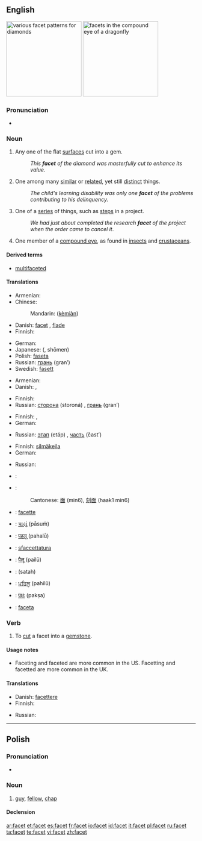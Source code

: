 {{wikipedia}}
==English==
[[Image:Diamond_cut_history.png|thumb|right|200px|various facet patterns for diamonds]]
[[Image:Dragonfly_eye_3811.jpg|thumb|right|200px|facets in the compound eye of a dragonfly]]

===Pronunciation===
* {{IPA|/ˈfæsɪt/}}

===Noun===
{{en-noun}}

# Any one of the flat [[surface]]s cut into a gem.
#: ''This '''facet''' of the diamond was masterfully cut to enhance its value.''
# One among many [[similar]] or [[related]], yet still [[distinct]] things.
#: ''The child's learning disability was only one '''facet''' of the problems contributing to his delinquency.''
# One of a [[series]] of things, such as [[step]]s in a project.
#: ''We had just about completed the research '''facet''' of the project when the order came to cancel it''.
# {{anatomy}} One member of a [[compound eye]], as found in [[insect]]s and [[crustacean]]s.

====Derived terms====
* [[multifaceted]]

====Translations====
{{trans-top|flat surface cut into a gem}}
* Armenian: {{t-|hy|նիստ|tr=nist|sc=Armn|xs=Armenian}}
* Chinese:
*: Mandarin: {{zh-ts|[[刻]][[面]]|[[刻]][[面]]}} ([[kè]][[miàn]])
* Danish: [[facet]] {{c}}, [[flade]] {{c}}
* Finnish: {{t-|fi|taho}}
{{trans-mid}}
* German: {{t+|de|Facette|f}}
* Japanese: {{Jpan|[[小面]]}} ({{Jpan|[[しょうめん]]}}, shōmen)
* Polish: [[faseta]] {{f}}
* Russian: [[грань]] (gran’) {{f}}
* Swedish: [[fasett]]
{{trans-bottom}}

{{trans-top|one among many similar yet distinct things}}
* Armenian: {{t-|hy|երես|tr=eres|sc=Armn|xs=Armenian}}
* Danish: {{t-|da|facet|c}}, {{t-|da|side|c}}
{{trans-mid}}
* Finnish: {{t+|fi|puoli}}
* Russian: [[сторона]] (storoná) {{f}}, [[грань]] (gran’) {{f}}
{{trans-bottom}}

{{trans-top|one of a series of things}}
* Finnish: {{t+|fi|vaihe}}, {{t+|fi|askel}}
* German: {{t+|de|Facette|f}}
{{trans-mid}}
* Russian: [[этап]] (etáp) {{m}}, [[часть]] (čast’) {{f}}
{{trans-bottom}}

{{trans-top|one member of a compound eye}}
* Finnish: [[silmäkeila]]
* German: {{t+|de|Facette|f}}
{{trans-mid}}
* Russian: {{t+|ru|фасетка|f|tr=fas'étka|sc=Cyrl}}
{{trans-bottom}}

{{checktrans-top}}
* {{ttbc|Arabic}}: {{Arab|[[سطح|سطْح]]}} {{unicode|(ʂaʈħ)}} {{m}}
* {{ttbc|Chinese}}:
*: Cantonese: [[面]] (min6), [[刻面]] (haak1 min6)
* {{ttbc|French}}: [[facette]]
* {{ttbc|Gujarati}}: [[પાસું]] (pāsuṁ)
* {{ttbc|Hindi}}: [[पहलू]] (pahalū)
{{trans-mid}}
* {{ttbc|Italian}}: [[sfaccettatura]] {{f}}
* {{ttbc|Marathi}}: [[पैलू]] (pailū)
* {{ttbc|Persian}}: {{fa-Arab|[[سطح]]}} (satah)
* {{ttbc|Punjabi}}: [[ਪਹਿਲੂ]] (pahilū)
* {{ttbc|Sanskrit}}: [[पक्षः]] (pakṣa)
* {{ttbc|Spanish}}: [[faceta]] {{f}}
{{trans-bottom}}

===Verb===
{{en-verb|facets|'''[[faceting]]''' or '''[[facetting]]'''|'''[[faceted]]''' or '''[[facetted]]'''|'''[[faceted]]''' or '''[[facetted]]'''}}

# To [[cut]] a facet into a [[gemstone]].

====Usage notes====
* Faceting and faceted are more common in the US.  Facetting and facetted are more common in the UK.

====Translations====
{{trans-top|to cut a facet}}
* Danish: [[facettere]]
* Finnish: {{t-|fi|hioa}}
{{trans-mid}}
* Russian: {{t+|ru|огранить|tr=ogranít'|sc=Cyrl}}
{{trans-bottom}}

----

==Polish==

===Pronunciation===
* {{IPA|[ˈfat͡sɛt]|lang=pl}}

===Noun===
{{infl|pl|noun|g=m}}

# {{colloquial|lang=pl}} [[guy]], [[fellow]], [[chap]]

====Declension====
{{pl-decl-noun
|facet|faceci
|faceta|facetów
|facetowi|facetom
|faceta|facetów
|facetem|facetami
|facecie|facetach
|facecie|faceci
}}

[[ar:facet]]
[[et:facet]]
[[es:facet]]
[[fr:facet]]
[[io:facet]]
[[id:facet]]
[[it:facet]]
[[pl:facet]]
[[ru:facet]]
[[ta:facet]]
[[te:facet]]
[[vi:facet]]
[[zh:facet]]